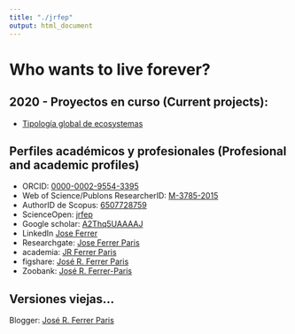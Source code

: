 ```yaml
---
title: "./jrfep"
output: html_document
---
```


# Who wants to live forever? 

<!--//
## Sobre mi actividad científica:

* Publicaciones arbitradas
* [Eventos científicos](/eventos)
** [Presentaciones en eventos](/presentaciones)
* [Publicaciones Lista Roja de Ecosistemas](https://red-list-ecosystem.github.io/RLE-publication-list/)
//--> 

## 2020 - Proyectos en curso (Current projects):
* [Tipología global de ecosystemas](https://jrfep.github.io/Ecosystem-profiles-comments/)


## Perfiles académicos y profesionales (Profesional and academic profiles)
* ORCID: [0000-0002-9554-3395](http://orcid.org/0000-0002-9554-3395)
* Web of Science/Publons ResearcherID: [M-3785-2015](https://www.webofscience.com/wos/author/rid/M-3785-2015)
* AuthorID de Scopus: [6507728759](http://www.scopus.com/authid/detail.uri?authorId=6507728759)
* ScienceOpen: [jrfep](https://www.scienceopen.com/user/jrfep)
* Google scholar: [A2Thq5UAAAAJ](http://scholar.google.es/citations?user=A2Thq5UAAAAJ&hl=en)
* LinkedIn [Jose Ferrer](https://www.linkedin.com/pub/jos%C3%A9-ferrer/70/a47/547)
* Researchgate: [Jose Ferrer Paris](https://www.researchgate.net/profile/Jose_Ferrer-Paris)
* academia: [JR Ferrer Paris](https://ivic.academia.edu/JRFerrerParis)
* figshare: [José R. Ferrer Paris](http://figshare.com/authors/Jos_R_Ferrer_Paris/592994)
* Zoobank: [José R. Ferrer-Paris](http://zoobank.org/Authors/7D3C0AEE-DE5A-4C21-94A1-C16F357890E6)

## Versiones viejas...
Blogger: [José R. Ferrer Paris](https://www.blogger.com/profile/10848423852723434095)
